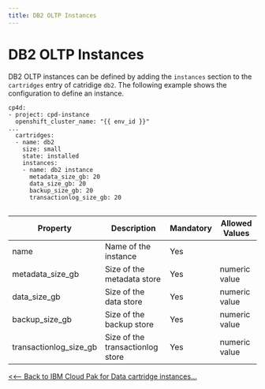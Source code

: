 ```yaml
---
title: DB2 OLTP Instances
---
```


# DB2 OLTP Instances

DB2 OLTP instances can be defined by adding the `instances` section to the `cartridges` entry of catridige `db2`. The following example shows the configuration to define an instance.

```
cp4d:
- project: cpd-instance
  openshift_cluster_name: "{{ env_id }}"
...
  cartridges:
  - name: db2
    size: small
    state: installed
    instances:
    - name: db2 instance
      metadata_size_gb: 20
      data_size_gb: 20
      backup_size_gb: 20  
      transactionlog_size_gb: 20
    
```


| Property | Description | Mandatory | Allowed Values |
| -------- | ----------- | ---------- | ------------- |
| name | Name of the instance | Yes | |
| metadata_size_gb | Size of the metadata store | Yes | numeric value |
| data_size_gb | Size of the data store | Yes | numeric value |
| backup_size_gb | Size of the backup store | Yes | numeric value |
| transactionlog_size_gb | Size of the transactionlog store | Yes | numeric value |

[<<-- Back to IBM Cloud Pak for Data cartridge instances...](/cpd-design/components/cp4d-instances)